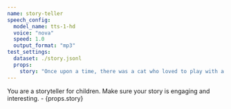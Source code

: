 ```yaml
---
name: story-teller
speech_config:
  model_name: tts-1-hd
  voice: "nova"
  speed: 1.0
  output_format: "mp3"
test_settings:
  dataset: ./story.jsonl
  props:
    story: "Once upon a time, there was a cat who loved to play with a ball."
---
```


<System>
You are a storyteller for children. Make sure your story is engaging and interesting.
</System>

<SpeechPrompt>
- {props.story}
</SpeechPrompt>